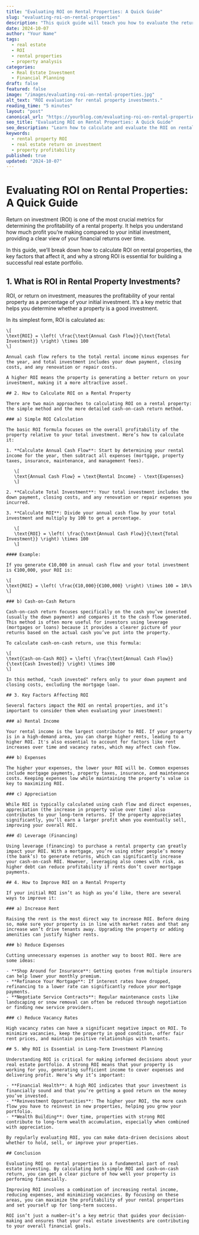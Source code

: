```yaml
---
title: "Evaluating ROI on Rental Properties: A Quick Guide"
slug: "evaluating-roi-on-rental-properties"
description: "This quick guide will teach you how to evaluate the return on investment (ROI) for rental properties, helping you understand profitability and long-term growth potential."
date: 2024-10-07
author: "Your Name"
tags:
  - real estate
  - ROI
  - rental properties
  - property analysis
categories:
  - Real Estate Investment
  - Financial Planning
draft: false
featured: false
image: "/images/evaluating-roi-on-rental-properties.jpg"
alt_text: "ROI evaluation for rental property investments."
reading_time: "5 minutes"
layout: "post"
canonical_url: "https://yourblog.com/evaluating-roi-on-rental-properties"
seo_title: "Evaluating ROI on Rental Properties: A Quick Guide"
seo_description: "Learn how to calculate and evaluate the ROI on rental properties, including cash flow, appreciation, and other factors to consider for a profitable investment."
keywords:
  - rental property ROI
  - real estate return on investment
  - property profitability
published: true
updated: "2024-10-07"
---
```


# Evaluating ROI on Rental Properties: A Quick Guide

Return on investment (ROI) is one of the most crucial metrics for determining the profitability of a rental property. It helps you understand how much profit you’re making compared to your initial investment, providing a clear view of your financial returns over time.

In this guide, we’ll break down how to calculate ROI on rental properties, the key factors that affect it, and why a strong ROI is essential for building a successful real estate portfolio.

## 1. What is ROI in Rental Property Investments?

ROI, or return on investment, measures the profitability of your rental property as a percentage of your initial investment. It’s a key metric that helps you determine whether a property is a good investment.

In its simplest form, ROI is calculated as:

```
\[
\text{ROI} = \left( \frac{\text{Annual Cash Flow}}{\text{Total Investment}} \right) \times 100
\]

Annual cash flow refers to the total rental income minus expenses for the year, and total investment includes your down payment, closing costs, and any renovation or repair costs.

A higher ROI means the property is generating a better return on your investment, making it a more attractive asset.

## 2. How to Calculate ROI on a Rental Property

There are two main approaches to calculating ROI on a rental property: the simple method and the more detailed cash-on-cash return method.

### a) Simple ROI Calculation

The basic ROI formula focuses on the overall profitability of the property relative to your total investment. Here’s how to calculate it:

1. **Calculate Annual Cash Flow**: Start by determining your rental income for the year, then subtract all expenses (mortgage, property taxes, insurance, maintenance, and management fees).

   \[
   \text{Annual Cash Flow} = \text{Rental Income} - \text{Expenses}
   \]

2. **Calculate Total Investment**: Your total investment includes the down payment, closing costs, and any renovation or repair expenses you incurred.

3. **Calculate ROI**: Divide your annual cash flow by your total investment and multiply by 100 to get a percentage.

   \[
   \text{ROI} = \left( \frac{\text{Annual Cash Flow}}{\text{Total Investment}} \right) \times 100
   \]

#### Example:

If you generate €10,000 in annual cash flow and your total investment is €100,000, your ROI is:

\[
\text{ROI} = \left( \frac{€10,000}{€100,000} \right) \times 100 = 10\%
\]

### b) Cash-on-Cash Return

Cash-on-cash return focuses specifically on the cash you’ve invested (usually the down payment) and compares it to the cash flow generated. This method is often more useful for investors using leverage (mortgages or loans) because it provides a clearer picture of your returns based on the actual cash you’ve put into the property.

To calculate cash-on-cash return, use this formula:

\[
\text{Cash-on-Cash ROI} = \left( \frac{\text{Annual Cash Flow}}{\text{Cash Invested}} \right) \times 100
\]

In this method, "cash invested" refers only to your down payment and closing costs, excluding the mortgage loan.

## 3. Key Factors Affecting ROI

Several factors impact the ROI on rental properties, and it’s important to consider them when evaluating your investment:

### a) Rental Income

Your rental income is the largest contributor to ROI. If your property is in a high-demand area, you can charge higher rents, leading to a higher ROI. It's also essential to account for factors like rent increases over time and vacancy rates, which may affect cash flow.

### b) Expenses

The higher your expenses, the lower your ROI will be. Common expenses include mortgage payments, property taxes, insurance, and maintenance costs. Keeping expenses low while maintaining the property’s value is key to maximizing ROI.

### c) Appreciation

While ROI is typically calculated using cash flow and direct expenses, appreciation (the increase in property value over time) also contributes to your long-term returns. If the property appreciates significantly, you’ll earn a larger profit when you eventually sell, improving your overall ROI.

### d) Leverage (Financing)

Using leverage (financing) to purchase a rental property can greatly impact your ROI. With a mortgage, you’re using other people’s money (the bank’s) to generate returns, which can significantly increase your cash-on-cash ROI. However, leveraging also comes with risk, as higher debt can reduce profitability if rents don’t cover mortgage payments.

## 4. How to Improve ROI on a Rental Property

If your initial ROI isn’t as high as you’d like, there are several ways to improve it:

### a) Increase Rent

Raising the rent is the most direct way to increase ROI. Before doing so, make sure your property is in line with market rates and that any increase won’t drive tenants away. Upgrading the property or adding amenities can justify higher rents.

### b) Reduce Expenses

Cutting unnecessary expenses is another way to boost ROI. Here are some ideas:

- **Shop Around for Insurance**: Getting quotes from multiple insurers can help lower your monthly premium.
- **Refinance Your Mortgage**: If interest rates have dropped, refinancing to a lower rate can significantly reduce your mortgage payments.
- **Negotiate Service Contracts**: Regular maintenance costs like landscaping or snow removal can often be reduced through negotiation or finding new service providers.

### c) Reduce Vacancy Rates

High vacancy rates can have a significant negative impact on ROI. To minimize vacancies, keep the property in good condition, offer fair rent prices, and maintain positive relationships with tenants.

## 5. Why ROI is Essential in Long-Term Investment Planning

Understanding ROI is critical for making informed decisions about your real estate portfolio. A strong ROI means that your property is working for you, generating sufficient income to cover expenses and delivering profit. Here’s why it’s important:

- **Financial Health**: A high ROI indicates that your investment is financially sound and that you’re getting a good return on the money you’ve invested.
- **Reinvestment Opportunities**: The higher your ROI, the more cash flow you have to reinvest in new properties, helping you grow your portfolio.
- **Wealth Building**: Over time, properties with strong ROI contribute to long-term wealth accumulation, especially when combined with appreciation.

By regularly evaluating ROI, you can make data-driven decisions about whether to hold, sell, or improve your properties.

## Conclusion

Evaluating ROI on rental properties is a fundamental part of real estate investing. By calculating both simple ROI and cash-on-cash return, you can get a clear picture of how well your property is performing financially.

Improving ROI involves a combination of increasing rental income, reducing expenses, and minimizing vacancies. By focusing on these areas, you can maximize the profitability of your rental properties and set yourself up for long-term success.

ROI isn’t just a number—it’s a key metric that guides your decision-making and ensures that your real estate investments are contributing to your overall financial goals.

```
